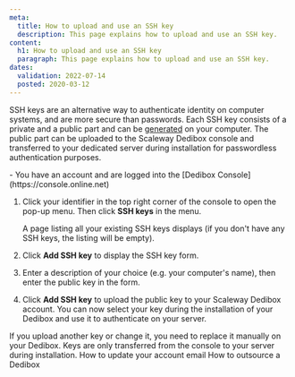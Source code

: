 ```yaml
---
meta:
  title: How to upload and use an SSH key
  description: This page explains how to upload and use an SSH key.
content:
  h1: How to upload and use an SSH key
  paragraph: This page explains how to upload and use an SSH key.
dates:
  validation: 2022-07-14
  posted: 2020-03-12
---
```


SSH keys are an alternative way to authenticate identity on computer systems, and are more secure than passwords. Each SSH key consists of a private and a public part and can be [generated](/console/my-project/how-to/create-ssh-key/) on your computer. The public part can be uploaded to the Scaleway Dedibox console and transferred to your dedicated server during installation for passwordless authentication purposes.

<Message type="requirement">
  - You have an account and are logged into the [Dedibox Console](https://console.online.net) 
</Message>

1. Click your identifier in the top right corner of the console to open the pop-up menu. Then click **SSH keys** in the menu.
    <Lightbox src="scaleway-dedibox-console-ssh-key-menu.webp" width="300" alt="" />

    A page listing all your existing SSH keys displays (if you don't have any SSH keys, the listing will be empty).
2. Click **Add SSH key** to display the SSH key form.
3. Enter a description of your choice (e.g. your computer's name), then enter the public key in the form.
4. Click **Add SSH key** to upload the public key to your Scaleway Dedibox account.
You can now select your key during the installation of your Dedibox and use it to authenticate on your server.

<Message type="note">
If you upload another key or change it, you need to replace it manually on your Dedibox. Keys are only transferred from the console to your server during installation.
</Message>


<Navigation title="See Also">
  <PreviousButton to="/dedibox-console/my-account/how-to/update-email/">How to update your account email</PreviousButton>
  <NextButton to="/dedibox-console/my-account/how-to/outsource-dedibox/">How to outsource a Dedibox</NextButton>
</Navigation>